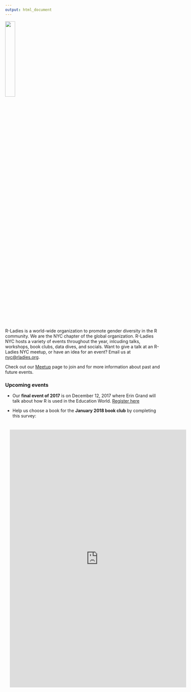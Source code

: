 ---
output: html_document
---

<link rel="stylesheet" href="styles.css" type="text/css">

<img src="images/rladies_nyc.png" style = "width:25%" align = "center">

R-Ladies is a world-wide organization to promote gender diversity in the R community. We are the NYC chapter of the global organization. R-Ladies NYC hosts a variety of events throughout the year, inlcuding talks, workshops, book clubs, data dives, and socials. Want to give a talk at an R-Ladies NYC meetup, or have an idea for an event? Email us at <nyc@rladies.org>.

Check out our [Meetup](https://www.meetup.com/rladies-newyork/) page to join and for more information about past and future events.


### Upcoming events

- Our **final event of 2017** is on December 12, 2017 where Erin Grand will talk about how R is used in the Education World. 
[Register here](https://www.meetup.com/rladies-newyork/events/245064725/)

- Help us choose a book for the **January 2018 book club** by completing this survey:

<iframe src="https://docs.google.com/forms/d/e/1FAIpQLSc6H41smC3tcWUyra5Lj2RnTb_rH-cJGQDyux-yrpLecXxfJg/viewform?embedded=true" width="600" height="875" frameborder="0" marginheight="0" marginwidth="0" style="-webkit-transform:scale(0.95);-moz-transform-scale(0.95);">Loading...</iframe>
